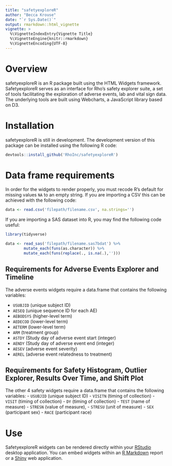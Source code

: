 ```yaml
---
title: "safetyexploreR"
author: "Becca Krouse"
date: "`r Sys.Date()`"
output: rmarkdown::html_vignette
vignette: >
  %\VignetteIndexEntry{Vignette Title}
  %\VignetteEngine{knitr::rmarkdown}
  %\VignetteEncoding{UTF-8}
---
```


# Overview

safetyexploreR is an R package built using the HTML Widgets framework.  SafetyexploreR serves as an interface for Rho's safety explorer suite, a set of tools facilitating the exploration of adverse events, lab and vital sign data.  The underlying tools are built using Webcharts, a JavaScript library based on D3.

# Installation 

safetyexploreR is still in development.  The development version of this package can be installed using the following R code:

```r
devtools::install_github('RhoInc/safetyexploreR')
```

# Data frame requirements

In order for the widgets to render properly, you must recode R's default for missing values `NA` to an empty string.  If you are importing a CSV this can be achieved with the following code:

```r
data <- read.csv('filepath/filename.csv', na.strings='')
```

If you are importing a SAS dataset into R, you may find the following code useful:

```r
library(tidyverse)

data <- read_sas('filepath/filename.sas7bdat') %>% 
        mutate_each(funs(as.character)) %>% 
        mutate_each(funs(replace(., is.na(.),'')))
```

## Requirements for Adverse Events Explorer and Timeline

The adverse events widgets require a data.frame that contains the following variables:

- `USUBJID` (unique subject ID)
- `AESEQ` (unique sequence ID for each AE)
- `AEBODSYS` (higher-level term)
- `AEDECOD` (lower-level term) 
- `AETERM` (lower-level term)
- `ARM` (treatment group)
- `ASTDY` (Study day of adverse event start (integer)
- `AENDY` (Study day of adverse event end (integer)
- `AESEV` (adverse event severity)
- `AEREL` (adverse event relatedness to treatment)

## Requirements for Safety Histogram, Outlier Explorer, Results Over Time, and Shift Plot

The other 4 safety widgets require a data.frame that contains the following variables:
- `USUBJID` (unique subject ID)
- `VISITN` (timing of collection)
- `VISIT` (timing of collection)
- `DY` (timing of collection)
- `TEST` (name of measure)
- `STRESN` (value of measure),
- `STRESU` (unit of measure)
- `SEX` (participant sex)
- `RACE` (participant race)

# Use

SafetyexploreR widgets can be rendered directly within your [RStudio](https://www.rstudio.com) desktop application.  You can embed widgets within an [R Markdown](http://rmarkdown.rstudio.com/) report or a [Shiny](https://shiny.rstudio.com) web application.

